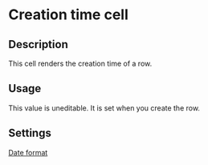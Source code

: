 # Creation time cell

## Description

This cell renders the creation time of a row.

## Usage

This value is uneditable. It is set when you create the row.

## Settings

[Date format](column-settings.md?id=date-format)
